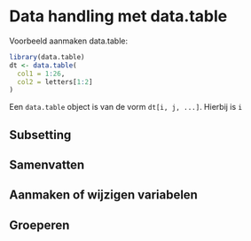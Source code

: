 # Data handling met data.table




Voorbeeld aanmaken data.table:  
```r 
library(data.table)
dt <- data.table(
  col1 = 1:26, 
  col2 = letters[1:2]
)
```

Een `data.table` object is van de vorm `dt[i, j, ...]`. Hierbij is `i`

## Subsetting


## Samenvatten


## Aanmaken of wijzigen variabelen


## Groeperen